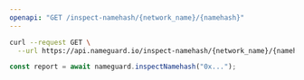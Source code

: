```yaml
---
openapi: "GET /inspect-namehash/{network_name}/{namehash}"
---
```


<RequestExample>

```bash cURL
curl --request GET \
  --url https://api.nameguard.io/inspect-namehash/{network_name}/{namehash}
```

```ts SDK
const report = await nameguard.inspectNamehash("0x...");
```

</RequestExample>
